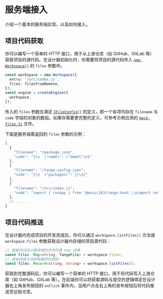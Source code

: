# 服务端接入

介绍一个基本的服务端实现，以及如何接入。


## 项目代码获取

你可以编写一个简单的 HTTP 接口，用于从上游仓库（如 GitHub、GitLab 等）获取项目的源代码。在设计器初始化时，你需要将项目的源代码传入 [`new Workspace()`](https://netease.github.io/tango/classes/_music163_tango_core.Workspace.html) 的 `files` 参数中。

```ts
const workspace = new Workspace({
  entry: '/src/index.js',
  files: filesFromRemote,
});
const engine = createEngine({
  workspace,
});
```

传入的 `files` 参数应满足 [`IFileConfig[]`](https://netease.github.io/tango/interfaces/_music163_tango_core.IFileConfig.html) 的定义，即一个各项均存在 `filename` 与 `code` 字段的对象的数组。如果你需要更完整的定义，可参考示例应用的 [`mock-files.ts`](https://github.com/NetEase/tango/blob/main/apps/playground/src/helpers/mock-files.ts) 文件。

下面是服务端需返回的 `files` 参数的示例：

```js
[
  {
    "filename": "/package.json",
    "code": "{\n  \"name\": \"demo\"\n}"
  },
  {
    "filename": "/tango.config.json",
    "code": "{\n  \"packages\": {}\n}"
  },
  {
    "filename": "/src/index.js",
    "code": "import { runApp } from '@music163/tango-boot';\nimport routes from './routes';\nimport './services';\nimport './stores';\nimport './index.less';\n\nrunApp({\n  boot: {\n    mountElement: document.querySelector('#root'),\n    qiankun: false,\n  },\n\n  router: {\n    type: 'browser',\n    config: routes,\n  },\n});"
  },
  // ......
]
```

## 项目代码推送

在设计器内完成项目的开发完成后，你可以通过 `workspace.listFiles()` 方法或 `workspace.files` 参数获取设计器内存储的项目源代码：

```ts
// 直接访问设计器存储的文件列表 map 对象
const files: Map<string, TangoFile> = workspace.files;
// 或者调用方法获取最终的源码
const files: Record<string, string> = workspace.listFiles();
```

获取到完整源码后，你可以编写一个简单的 HTTP 接口，用于将代码写入上游仓库（如 GitHub、GitLab 等）。在前端你可以将获取源码与提交的逻辑绑定在设计器右上角发布按钮的 `onClick` 事件内，当用户点击右上角的发布按钮后将代码推送至远程仓库。

